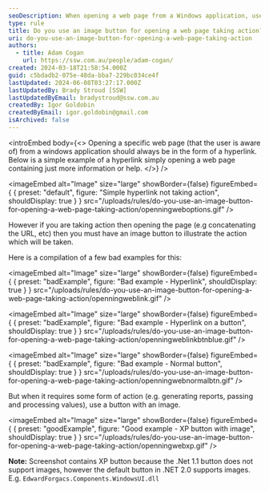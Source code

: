 ```yaml
---
seoDescription: When opening a web page from a Windows application, use a hyperlink unless taking specific action, then an image button illustrates the action taken.
type: rule
title: Do you use an image button for opening a web page taking action?
uri: do-you-use-an-image-button-for-opening-a-web-page-taking-action
authors:
  - title: Adam Cogan
    url: https://ssw.com.au/people/adam-cogan/
created: 2024-03-18T21:58:54.000Z
guid: c5bdadb2-075e-48da-bba7-229bc034ce4f
lastUpdated: 2024-06-08T03:27:17.000Z
lastUpdatedBy: Brady Stroud [SSW]
lastUpdatedByEmail: bradystroud@ssw.com.au
createdBy: Igor Goldobin
createdByEmail: igor.goldobin@gmail.com
isArchived: false
---
```


<introEmbed
  body={<>
Opening a specific web page (that the user is aware of) from a windows application should always be in the form of a hyperlink. Below is a simple example of a hyperlink simply opening a web page containing just more information or help.
  </>}
/>

<imageEmbed
  alt="Image"
  size="large"
  showBorder={false}
  figureEmbed={ {
    preset: "default",
    figure: "Simple hyperlink not taking action",
    shouldDisplay: true
  } }
  src="/uploads/rules/do-you-use-an-image-button-for-opening-a-web-page-taking-action/openningweboptions.gif"
/>


However if you are taking action then opening the page (e.g concatenating the URL, etc) then you must have an image button to illustrate the action which will be taken.

Here is a compilation of a few bad examples for this:

<imageEmbed
  alt="Image"
  size="large"
  showBorder={false}
  figureEmbed={ {
    preset: "badExample",
    figure: "Bad example - Hyperlink",
    shouldDisplay: true
  } }
  src="/uploads/rules/do-you-use-an-image-button-for-opening-a-web-page-taking-action/openningweblink.gif"
/>


<imageEmbed
  alt="Image"
  size="large"
  showBorder={false}
  figureEmbed={ {
    preset: "badExample",
    figure: "Bad example - Hyperlink on a button",
    shouldDisplay: true
  } }
  src="/uploads/rules/do-you-use-an-image-button-for-opening-a-web-page-taking-action/openningweblinkbtnblue.gif"
/>


<imageEmbed
  alt="Image"
  size="large"
  showBorder={false}
  figureEmbed={ {
    preset: "badExample",
    figure: "Bad example - Normal button",
    shouldDisplay: true
  } }
  src="/uploads/rules/do-you-use-an-image-button-for-opening-a-web-page-taking-action/openningwebnormalbtn.gif"
/>


But when it requires some form of action (e.g. generating reports, passing and processing values), use a button with an image.

<imageEmbed
  alt="Image"
  size="large"
  showBorder={false}
  figureEmbed={ {
    preset: "goodExample",
    figure: "Good example - XP button with image",
    shouldDisplay: true
  } }
  src="/uploads/rules/do-you-use-an-image-button-for-opening-a-web-page-taking-action/openningwebxp.gif"
/>


**Note:** Screenshot contains XP button because the .Net 1.1 button does not support images, however the default button in .NET 2.0 supports images. E.g. `EdwardForgacs.Components.WindowsUI.dll`
